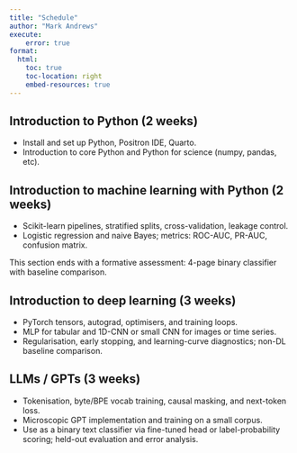 ```yaml
---
title: "Schedule"
author: "Mark Andrews"
execute:
    error: true
format:
  html:
    toc: true
    toc-location: right
    embed-resources: true
---
```



## Introduction to Python (2 weeks)

- Install and set up Python, Positron IDE, Quarto.
- Introduction to core Python and Python for science (numpy, pandas, etc).


## Introduction to machine learning with Python (2 weeks)

- Scikit-learn pipelines, stratified splits, cross-validation, leakage control.
- Logistic regression and naive Bayes; metrics: ROC-AUC, PR-AUC, confusion matrix.

This section ends with a formative assessment: 4-page binary classifier with baseline comparison.

## Introduction to deep learning (3 weeks)

- PyTorch tensors, autograd, optimisers, and training loops.
- MLP for tabular and 1D-CNN or small CNN for images or time series.
- Regularisation, early stopping, and learning-curve diagnostics; non-DL baseline comparison.

## LLMs / GPTs (3 weeks)

- Tokenisation, byte/BPE vocab training, causal masking, and next-token loss.
- Microscopic GPT implementation and training on a small corpus.
- Use as a binary text classifier via fine-tuned head or label-probability scoring; held-out evaluation and error analysis.
